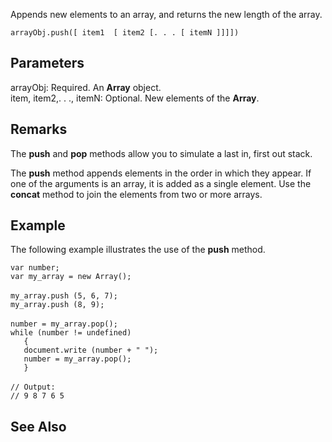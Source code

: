 Appends new elements to an array, and returns the new length of the array.

 arrayObj.push([ item1  [ item2 [. . . [ itemN ]]]])
==Parameters==
; arrayObj: Required. An '''Array''' object.
; item, item2,. . ., itemN: Optional. New elements of the '''Array'''.

==Remarks==
The '''push''' and '''pop''' methods allow you to simulate a last in, first out stack.

The '''push''' method appends elements in the order in which they appear. If one of the arguments is an array, it is added as a single element. Use the '''concat''' method to join the elements from two or more arrays.


==Example==
The following example illustrates the use of the '''push''' method.

 var number;
 var my_array = new Array();
 
 my_array.push (5, 6, 7);
 my_array.push (8, 9);
 
 number = my_array.pop();
 while (number != undefined)
    {
    document.write (number + " ");
    number = my_array.pop();
    }
 
 // Output:
 // 9 8 7 6 5

==See Also==

              

              
